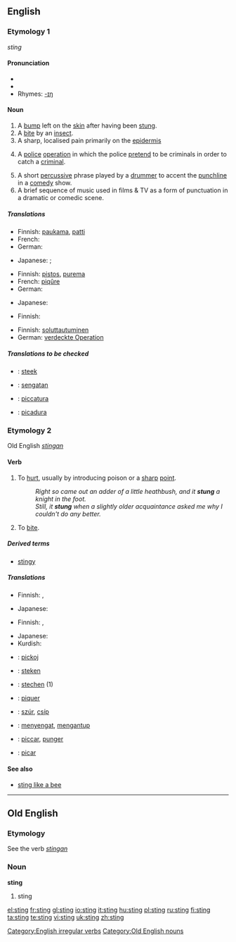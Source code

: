 {{wikipedia|dab=sting}}
==English==

===Etymology 1===
{{OE.}} ''sting''

{{rfc-level|check placement of Pronunciation}}

====Pronunciation====
*{{IPA|/'stɪɳ/}}
*{{audio|en-us-sting.ogg|Audio (US)}}
*Rhymes: [[Rhymes:English:-ɪŋ|-ɪŋ]]

====Noun====
{{en-noun}}

# A [[bump]] left on the [[skin]] after having been [[stung]].
# A [[bite]] by an [[insect]].
# A sharp, localised pain primarily on the [[epidermis]]
# {{law enforcement}} A [[police]] [[operation]] in which the police [[pretend]] to be criminals in order to catch a [[criminal]].
# A short [[percussive]] phrase played by a [[drummer]] to accent the [[punchline]] in a [[comedy]] show.
# A  brief sequence of music used in films & TV as a form of punctuation in a dramatic or comedic scene.

=====Translations=====
{{trans-top|bump on skin after having been stung}}
* Finnish: [[paukama]], [[patti]]
* French: {{t+|fr|piqûre}}
* German: {{t+|de|Stich|m}}
{{trans-mid}}
* Japanese: {{qualifier|general}} {{t|ja|刺し傷|tr=sashi-kizu|sc=Jpan}}; {{qualifier|formal}} {{t|ja|刺傷|tr=shishō|sc=Jpan}}
{{trans-bottom}}

{{trans-top|bite by an insect}}
* Finnish: [[pistos]], [[purema]]
* French: [[piqûre]]
* German: {{t-|de|Insektenbiss|m}}
{{trans-mid}}
* Japanese: {{t|ja|虫さされ|tr=mushi-sasare|sc=Jpan}}
{{trans-bottom}}

{{trans-top|sharp, localised pain in epidermis}}
* Finnish: {{t-|fi|pisto}}
{{trans-mid}}
{{trans-bottom}}

{{trans-top|police operation}}
* Finnish: [[soluttautua|soluttautuminen]]
* German: [[verdeckte Operation]] {{f}}
{{trans-mid}}
{{trans-bottom}}

=====Translations to be checked=====
{{checktrans}}
<!--Remove this section once all of the translations below have been moved into the tables above.-->
*{{ttbc|Dutch}}: [[steek]]
*{{ttbc|Indonesian}}: [[sengat|sengatan]]
*{{ttbc|Interlingua}}: [[piccatura]]
*{{ttbc|Spanish}}: [[picadura]]

===Etymology 2===
Old English ''[[stingan]]''

====Verb====
{{en-verb|stings|stinging|'''[[stang]]''' or '''[[stung]]'''|stung}}

# {{transitive}} To [[hurt]], usually by introducing poison or a [[sharp]] [[point]].
#:''Right so came out an adder of a little heathbush, and it '''stung''' a knight in the foot.''
#:''Still, it '''stung''' when a slightly older acquaintance asked me why I couldn't do any better.''
# {{transitive|of an insect}} To [[bite]].

=====Derived terms=====
* [[stingy]]

=====Translations=====
{{trans-top|to hurt}}
* Finnish: {{t+|fi|pistää}}, {{t+|fi|purra}}
{{trans-mid}}
* Japanese: {{t-|ja|刺す|tr=sasu|sc=Jpan}}
{{trans-bottom}}

{{trans-top|of an insect: to bite}}
* Finnish: {{t+|fi|pistää}}, {{t+|fi|purra}}
{{trans-mid}}
* Japanese: {{t+|ja|食う|tr=kū|sc=Jpan}}
* Kurdish: {{KUchar|[[پێوه‌دان]]}}
{{trans-bottom}}

{{checktrans}}
{{top}}
*{{ttbc|Albanian}}: [[pickoj]]
*{{ttbc|Dutch}}: [[steken]]
*{{ttbc|German}}: [[stechen]] (1)
*{{ttbc|French}}: [[piquer]]
{{mid}}
*{{ttbc|Hungarian}}: [[szúr]], [[csíp]]
*{{ttbc|Indonesian}}: [[sengat|menyengat]], [[antup|mengantup]]
*{{ttbc|Interlingua}}: [[piccar]], [[punger]]
*{{ttbc|Spanish}}: [[picar]]
{{bottom}}

====See also====
*[[sting like a bee]]

[[Category:English irregular verbs]]

----

==Old English==

===Etymology===
See the verb ''[[stingan]]''

===Noun===
'''sting'''

# sting

[[Category:Old English nouns]]

[[el:sting]]
[[fr:sting]]
[[gl:sting]]
[[io:sting]]
[[it:sting]]
[[hu:sting]]
[[pl:sting]]
[[ru:sting]]
[[fi:sting]]
[[ta:sting]]
[[te:sting]]
[[vi:sting]]
[[uk:sting]]
[[zh:sting]]